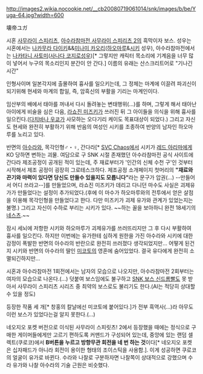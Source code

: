 http://images2.wikia.nocookie.net/__cb20080719061014/snk/images/b/be/Yuga-64.jpg?width=600

壊帝ユガ

시혼 [[사무라이 스피리츠]], [[아수라참마전 사무라이 스피리츠 2]]의 흑막이자 보스. 성우는 시혼에서는 [[나카무라 다이키]]&&[[미나미 카오리]]([[하오마루]]&[[시키]] 성우), 아수라참마전에서는 [[나카타니 사토미]]([[사나다 코지로]]성우)[* 그렇지만 캐릭터 목소리에 기계음을 너무 많이 넣어서 누구의 목소리인지 분간이 안 간다.]
이름의 유래는 산스크리트어로 "기나긴 시간"

인형사이며 일본각지에 출몰하여 흉사를 일으키는데, 그 정체는 마계에 이끌려 파괴신이 되기위해 현세와 마계의 합일, 즉, 암흑신의 부활을 기리는 마계인이다.

임산부의 배에서 태아를 꺼내서 다시 돌려놓는 변태행위(...)를 하며, 그렇게 해서 태아난 아이에게 비술을 심은 다음, [[라쇼진 미즈키]]가 쓰러진 뒤 그 아이들을 의식을 위해 흉사를 일으킨다.([[다치바나 우쿄]]가 사모하는 오다기리 케이도 목표대상이 되었다.) 그리고 자신도 현세와 완전히 부활하기 위해 반음의 여성인 시키를 조종하여 반양의 남자인 하오마루를 노리고 있다.

반면의 [[아수라]]와, 목각인형♂・♀, 간다라[* [[SVC Chaos]]에서 시키가 [[레드 아리마]]에게 KO 당하면 변하는 괴물. 여담으로 구 SNK 시절 존재했던 아수라참마전 공식 사이트에 간다라 제조공정이 공개된 적이 있는데, 주 재료부터가 '인간의 신체 수천 구'인 것부터 시작해서 제조 공정이 굉장히 그로테스크하다. 제조공정 소개페이지 첫머리의 '''"재료와 끈기와 마력이 있다면 당신도 만들수 있을지도 모릅니다"'''라는 문구가 압권(...) --만들어서 어디 쓰라고--]를 만들었으며, 라쇼진 미즈키가 데리고 다니던 마수도 사실은 괴제유가가 만들었다는 설정이 추가되었다.(후에 이 마수가 하오마루와의 전투에서 얻은 살점을 이용해 목각인형을 만들었다고 한다. 다만 미즈키가 괴제 유가와 관계가 있었는지는 불명.) 그리고 자신이 수하로 부리는 시키가 있다. 
~~하는 꼴을 보아하니 완전 18세기의 [[네스츠]].~~

잠시 세뇌에 저항한 시키와 하오마루가 괴제유가를 쓰러뜨리지만 그 후 다시 부활하여 흉사를 일으킨다. 하지만 이번에는 유가한테 심하게 원한을 가진 아수라와 시키에 대한 감정이 폭발한 반면의 아수라의 반란으로 완전히 쓰러졌다 생각되었지만... 어떻게 된건지 시키와 반면의 아수라의 딸인 [[미코토]]의 영혼에 숨어있었다. 결국 유다에게 완전히 소멸되긴하지만...

시혼과 아수라참마전 1회전에서는 남자의 모습으로 나오지만, 아수라참마전 2회부터는 여자의 모습으로 나온다.(...) 덧붙여 보스임에도 불구하고 [[SNK 보스 신드롬]]빨도 못 받아서 사무라이 스피리츠 시리즈 중 최약의 보스로도 불리기도 한다.(AI는 적당히 상대할 수 있을 정도)

등장한 작품 세 개[* 창홍의 칼날에선 미코토에 붙어있다.]가 전부 흑역사(...)라 아무도 이런 보스가 있었다는걸 알지 못한다.(...)

네오지오 포켓 버전으로 이식된 사무라이 스피릿츠! 2에서 등장했을 때에는 정식으로 구매한 게이머들에게만 고르기 편하도록 커맨드가 구성되어 있는데, 중앙에 있는 랜덤 셀렉트(쿠로코)에서 '''B버튼을 누르고 방향무관 회전을 네 번 하는 것'''이다[* 네오지오 포켓은 십자패드가 아니라 회전이 용이한 형태의 조이스틱을 사용함.]. 이게 성공하면 쿠로코의 얼굴이 유가로 바뀐다. 수라와 나찰로 구분하자면 나찰쪽이 상대적으로 강했으며 수라 유가와 나찰 아수라의 기술 근원은 비슷했다.

